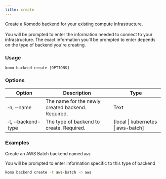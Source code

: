 ```yaml
---
title: create
---
```


Create a Komodo backend for your existing compute infrastructure.<br/><br/>
You will be prompted to enter the information needed to connect to your infrastructure.
The exact information you'll be prompted to enter depends on the type of backend you're creating.

### Usage

`komo backend create [OPTIONS]`

### Options

| Option                              	    | Description                                        | Type 	|
|-----------------------------------------  |--------------------------------------------------- |------	|
| &#x2011;n, &#x2011;&#x2011;name 	        | The name for the newly created backend. Required.  | Text 	|
| &#x2011;t, &#x2011;&#x2011;backend-type  	| The type of backend to create. Required.           | [local \| kubernetes \| aws-batch] |

### Examples

Create an AWS Batch backend named `aws`

<Note>You will be prompted to enter information specific to this type of backend</Note>
```bash
komo backend create -t aws-batch -n aws
```